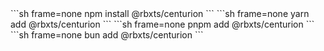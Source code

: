 
<Tabs>
<TabItem label="npm">
```sh frame=none
npm install @rbxts/centurion
```
</TabItem>
<TabItem label="yarn">
```sh frame=none
yarn add @rbxts/centurion
```
</TabItem>
<TabItem label="pnpm">
```sh frame=none
pnpm add @rbxts/centurion
```
</TabItem>
<TabItem label="bun">
```sh frame=none
bun add @rbxts/centurion
```
</TabItem>
</Tabs>